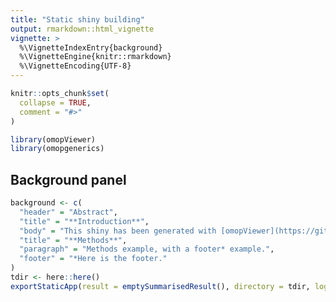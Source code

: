 ```yaml
---
title: "Static shiny building"
output: rmarkdown::html_vignette
vignette: >
  %\VignetteIndexEntry{background}
  %\VignetteEngine{knitr::rmarkdown}
  %\VignetteEncoding{UTF-8}
---
```


```r
knitr::opts_chunk$set(
  collapse = TRUE,
  comment = "#>"
)
```

```r
library(omopViewer)
library(omopgenerics)
```

## Background panel

```r
background <- c(
  "header" = "Abstract",
  "title" = "**Introduction**",
  "body" = "This shiny has been generated with [omopViewer](https://github.com/oxford-pharmacoepi/omopViewer).",
  "title" = "**Methods**",
  "paragraph" = "Methods example, with a footer* example.",
  "footer" = "*Here is the footer."
)
tdir <- here::here()
exportStaticApp(result = emptySummarisedResult(), directory = tdir, logo = NULL, background = background, open = FALSE)
```
